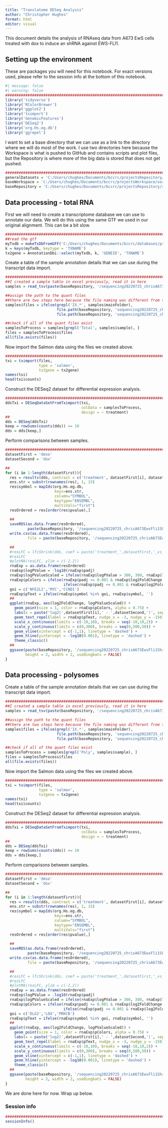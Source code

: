 ```yaml
---
title: "Translatome DESeq Analysis"
author: "Christopher Hughes"
format: html
editor: visual
---
```


This document details the analysis of RNAseq data from A673 EwS cells treated with dox to induce an shRNA against EWS-FLI1.

## Setting up the environment

These are packages you will need for this notebook. For exact versions used, please refer to the session info at the bottom of this notebook.

```r
#| message: false
#| warning: false
##########################################################################################
library('tidyverse')
library('RColorBrewer')
library('ggplot2')
library('tximport')
library('GenomicFeatures')
library('DESeq2')
library('org.Hs.eg.db')
library('ggrepel')
```

I want to set a base directory that we can use as a link to the directory where we will do most of the work. I use two directories here because the Workspace is what is pushed to GitHub and contains scripts and plot files, but the Repository is where more of the big data is stored that does not get pushed.

```r
##########################################################################################
generalDatasets = 'C:/Users/chughes/Documents/bccrc/projectsRepository/generalDatasets'
baseWorkspace = 'C:/Users/chughes/Documents/bccrc/projectsWorkspace/sorensenLab/relatedToDlg2'
baseRepository = 'C:/Users/chughes/Documents/bccrc/projectsRepository/sorensenLab/relatedToDlg2'
```

## Data processing - total RNA

First we will need to create a transcriptome database we can use to annotate our data. We will do this using the same GTF we used in our original alignment. This can be a bit slow.

```r
##########################################################################################
##read the gtf
myTxdb = makeTxDbFromGFF('C:/Users/chughes/Documents/bccrc/databases/projectEwSDlg2/baseGenomeFiles/genome.gtf')
k = keys(myTxdb, keytype = 'TXNAME')
tx2gene = AnnotationDbi::select(myTxdb, k, 'GENEID', 'TXNAME')
```

Create a table of the sample annotation details that we can use during the transcript data import.

```r
##########################################################################################
##I created a sample table in excel previously, read it in here
samples = read_tsv(paste(baseRepository, '/sequencing20220725_chrisA673EwsFli1ShrnaPolysomes/sampleInfoMaster.txt', sep = ''))

##assign the path to the quant files
##there are two steps here because the file naming was different from the sequencing core facility
samples$files = ifelse(grepl('IX.*', samples$mainFolder), 
                       file.path(baseRepository, 'sequencing20220725_chrisA673EwsFli1ShrnaPolysomes/quants', samples$index, 'quant.sf'),
                       file.path(baseRepository, 'sequencing20220725_chrisA673EwsFli1ShrnaPolysomes/quants', samples$library, 'quant.sf'))

##check if all of the quant files exist
samplesToProcess = samples[grepl('Total', samples$sample), ]
files = samplesToProcess$files
all(file.exists(files))
```

Now import the Salmon data using the files we created above.

```r
##########################################################################################
txi = tximport(files, 
               type = 'salmon', 
               tx2gene = tx2gene)
names(txi)
head(txi$counts)
```

Construct the DESeq2 dataset for differential expression analysis.

```r
##########################################################################################
ddsTxi = DESeqDataSetFromTximport(txi,
                                  colData = samplesToProcess,
                                  design = ~ treatment)
##
dds = DESeq(ddsTxi)
keep = rowSums(counts(dds)) >= 10
dds = dds[keep,]
```

Perform comparisons between samples.

```r
##########################################################################################
datasetFirst = 'dmso'
datasetSecond = 'dox'

##
for (i in 1:length(datasetFirst)){
  res = results(dds, contrast = c('treatment', datasetFirst[i], datasetSecond))
  ens.str = substr(rownames(res), 1, 15)
  res$symbol = mapIds(org.Hs.eg.db,
                      keys=ens.str,
                      column="SYMBOL",
                      keytype="ENSEMBL",
                      multiVals="first")
  resOrdered = res[order(res$pvalue),]
  
  ##
  saveRDS(as.data.frame(resOrdered), 
          paste(baseRepository, '/sequencing20220725_chrisA673EwsFli1ShrnaPolysomes/deseq2/dataset_deseq2_total_', datasetFirst[i], '-', datasetSecond, '.rds', sep = ''))
  write.csv(as.data.frame(resOrdered), 
          file = paste(baseRepository, '/sequencing20220725_chrisA673EwsFli1ShrnaPolysomes/deseq2/dataset_deseq2_total_', datasetFirst[i], '-', datasetSecond, '.csv', sep = ''))

  ##
  #resLFC = lfcShrink(dds, coef = paste('treatment_',datasetFirst,'_vs_',datasetSecond, sep = ''), type = "apeglm")
  #resLFC
  #plotMA(resLFC, ylim = c(-2,2))
  rnaExp = as.data.frame(resOrdered)
  rnaExp$logPValue = -log10(rnaExp$padj)
  rnaExp$logPValueScaled = ifelse(rnaExp$logPValue > 300, 300, rnaExp$logPValue)
  rnaExp$pColors = ifelse(rnaExp$padj <= 0.001 & rnaExp$log2FoldChange >= 1, brewer.pal(3,'OrRd')[3], 
                          ifelse(rnaExp$padj <= 0.001 & rnaExp$log2FoldChange <= -1, brewer.pal(3,'Blues')[3], brewer.pal(3,'Greys')[2]))
  goi = c('NFE2L2','MYC','CCND1')
  rnaExp$pText = ifelse(rnaExp$symbol %in% goi, rnaExp$symbol, '')
  ##
  ggplot(rnaExp, aes(log2FoldChange, logPValueScaled)) +
    geom_point(size = 1, color = rnaExp$pColors, alpha = 0.75) +
    labs(x = paste('log2(',datasetFirst[i],' - ',datasetSecond,')', sep = ''), y = '-log10(Adjusted p-value)', title = paste(datasetFirst[i],' vs ',datasetSecond, sep='')) +
    geom_text_repel(label = rnaExp$pText, nudge_x = -3, nudge_y = -150, max.overlaps = 15000) +
    scale_x_continuous(limits = c(-10,10), breaks = seq(-10,10,2)) +
    scale_y_continuous(limits = c(0,300), breaks = seq(0,500,50)) +
    geom_vline(xintercept = c(-1,1), linetype = 'dashed') +
    geom_hline(yintercept = -log10(0.001), linetype = 'dashed') +
    theme_classic()
  ##
  ggsave(paste(baseRepository, '/sequencing20220725_chrisA673EwsFli1ShrnaPolysomes/deseq2/scatter_deseq2_total_', datasetFirst[i], '-', datasetSecond, '.pdf', sep = ''),
         height = 2, width = 2, useDingbats = FALSE)
}
```

## Data processing - polysomes

Create a table of the sample annotation details that we can use during the transcript data import.

```r
##########################################################################################
##I created a sample table in excel previously, read it in here
samples = read_tsv(paste(baseRepository, '/sequencing20220725_chrisA673EwsFli1ShrnaPolysomes/sampleInfoMaster.txt', sep = ''))

##assign the path to the quant files
##there are two steps here because the file naming was different from the sequencing core facility
samples$files = ifelse(grepl('IX.*', samples$mainFolder), 
                       file.path(baseRepository, 'sequencing20220725_chrisA673EwsFli1ShrnaPolysomes/quants', samples$index, 'quant.sf'),
                       file.path(baseRepository, 'sequencing20220725_chrisA673EwsFli1ShrnaPolysomes/quants', samples$library, 'quant.sf'))

##check if all of the quant files exist
samplesToProcess = samples[grepl('Poly', samples$sample), ]
files = samplesToProcess$files
all(file.exists(files))
```

Now import the Salmon data using the files we created above.

```r
##########################################################################################
txi = tximport(files, 
               type = 'salmon', 
               tx2gene = tx2gene)
names(txi)
head(txi$counts)
```

Construct the DESeq2 dataset for differential expression analysis.

```r
##########################################################################################
ddsTxi = DESeqDataSetFromTximport(txi,
                                  colData = samplesToProcess,
                                  design = ~ treatment)
##
dds = DESeq(ddsTxi)
keep = rowSums(counts(dds)) >= 10
dds = dds[keep,]
```

Perform comparisons between samples.

```r
##########################################################################################
datasetFirst = 'dmso'
datasetSecond = 'dox'

##
for (i in 1:length(datasetFirst)){
  res = results(dds, contrast = c('treatment', datasetFirst[i], datasetSecond))
  ens.str = substr(rownames(res), 1, 15)
  res$symbol = mapIds(org.Hs.eg.db,
                      keys=ens.str,
                      column="SYMBOL",
                      keytype="ENSEMBL",
                      multiVals="first")
  resOrdered = res[order(res$pvalue),]
  
  ##
  saveRDS(as.data.frame(resOrdered), 
          paste(baseRepository, '/sequencing20220725_chrisA673EwsFli1ShrnaPolysomes/deseq2/dataset_deseq2_poly_', datasetFirst[i], '-', datasetSecond, '.rds', sep = ''))
  write.csv(as.data.frame(resOrdered), 
          file = paste(baseRepository, '/sequencing20220725_chrisA673EwsFli1ShrnaPolysomes/deseq2/dataset_deseq2_poly_', datasetFirst[i], '-', datasetSecond, '.csv', sep = ''))

  ##
  #resLFC = lfcShrink(dds, coef = paste('treatment_',datasetFirst,'_vs_',datasetSecond, sep = ''), type = "apeglm")
  #resLFC
  #plotMA(resLFC, ylim = c(-2,2))
  rnaExp = as.data.frame(resOrdered)
  rnaExp$logPValue = -log10(rnaExp$padj)
  rnaExp$logPValueScaled = ifelse(rnaExp$logPValue > 300, 300, rnaExp$logPValue)
  rnaExp$pColors = ifelse(rnaExp$padj <= 0.001 & rnaExp$log2FoldChange >= 1, brewer.pal(3,'OrRd')[3], 
                          ifelse(rnaExp$padj <= 0.001 & rnaExp$log2FoldChange <= -1, brewer.pal(3,'Blues')[3], brewer.pal(3,'Greys')[2]))
  goi = c('DLG2','LOX','PRKCB')
  rnaExp$pText = ifelse(rnaExp$symbol %in% goi, rnaExp$symbol, '')
  ##
  ggplot(rnaExp, aes(log2FoldChange, logPValueScaled)) +
    geom_point(size = 1, color = rnaExp$pColors, alpha = 0.75) +
    labs(x = paste('log2(',datasetFirst[i],' - ',datasetSecond,')', sep = ''), y = '-log10(Adjusted p-value)', title = paste(datasetFirst[i],' vs ',datasetSecond, sep='')) +
    geom_text_repel(label = rnaExp$pText, nudge_x = -3, nudge_y = -150, max.overlaps = 15000) +
    scale_x_continuous(limits = c(-10,10), breaks = seq(-10,10,2)) +
    scale_y_continuous(limits = c(0,300), breaks = seq(0,500,50)) +
    geom_vline(xintercept = c(-1,1), linetype = 'dashed') +
    geom_hline(yintercept = -log10(0.001), linetype = 'dashed') +
    theme_classic()
  ##
  ggsave(paste(baseRepository, '/sequencing20220725_chrisA673EwsFli1ShrnaPolysomes/deseq2/scatter_deseq2_poly_', datasetFirst[i], '-', datasetSecond, '.pdf', sep = ''),
         height = 2, width = 2, useDingbats = FALSE)
}
```

We are done here for now. Wrap up below.

### Session info

```r
##########################################################################################
sessionInfo()
```
